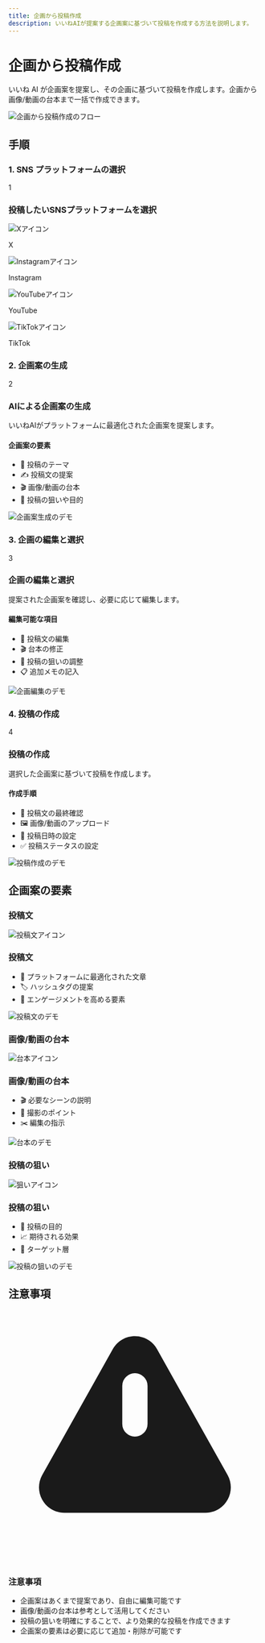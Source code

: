 ```yaml
---
title: 企画から投稿作成
description: いいねAIが提案する企画案に基づいて投稿を作成する方法を説明します。
---
```


# 企画から投稿作成

いいね AI が企画案を提案し、その企画に基づいて投稿を作成します。企画から画像/動画の台本まで一括で作成できます。

<div className="my-8">
  <img
    src="/images/post-creation/plan-flow.png"
    alt="企画から投稿作成のフロー"
    className="rounded-lg shadow-md"
  />
</div>

## 手順

### 1. SNS プラットフォームの選択

<div className="bg-gray-50 p-6 rounded-lg my-4">
  <div className="flex items-center mb-4">
    <div className="w-8 h-8 bg-primary text-white rounded-full flex items-center justify-center mr-4">
      1
    </div>
    <h3 className="text-lg font-semibold">
      投稿したいSNSプラットフォームを選択
    </h3>
  </div>
  <div className="grid grid-cols-2 md:grid-cols-4 gap-4">
    <div className="bg-white p-4 rounded-lg shadow-sm text-center">
      <img
        src="/images/post-creation/x-icon.svg"
        alt="Xアイコン"
        className="w-8 h-8 mx-auto mb-2"
      />
      <p className="text-sm font-medium">X</p>
    </div>
    <div className="bg-white p-4 rounded-lg shadow-sm text-center">
      <img
        src="/images/post-creation/instagram-icon.svg"
        alt="Instagramアイコン"
        className="w-8 h-8 mx-auto mb-2"
      />
      <p className="text-sm font-medium">Instagram</p>
    </div>
    <div className="bg-white p-4 rounded-lg shadow-sm text-center">
      <img
        src="/images/post-creation/youtube-icon.svg"
        alt="YouTubeアイコン"
        className="w-8 h-8 mx-auto mb-2"
      />
      <p className="text-sm font-medium">YouTube</p>
    </div>
    <div className="bg-white p-4 rounded-lg shadow-sm text-center">
      <img
        src="/images/post-creation/tiktok-icon.svg"
        alt="TikTokアイコン"
        className="w-8 h-8 mx-auto mb-2"
      />
      <p className="text-sm font-medium">TikTok</p>
    </div>
  </div>
</div>

### 2. 企画案の生成

<div className="bg-gray-50 p-6 rounded-lg my-4">
  <div className="flex items-center mb-4">
    <div className="w-8 h-8 bg-primary text-white rounded-full flex items-center justify-center mr-4">
      2
    </div>
    <h3 className="text-lg font-semibold">AIによる企画案の生成</h3>
  </div>
  <div className="grid grid-cols-1 md:grid-cols-2 gap-4">
    <div>
      <p className="text-gray-600 mb-4">
        いいねAIがプラットフォームに最適化された企画案を提案します。
      </p>
      <div className="bg-white p-4 rounded-lg shadow-sm">
        <h4 className="font-medium mb-2">企画案の要素</h4>
        <ul className="text-sm text-gray-600 space-y-2">
          <li>📝 投稿のテーマ</li>
          <li>✍️ 投稿文の提案</li>
          <li>🎬 画像/動画の台本</li>
          <li>🎯 投稿の狙いや目的</li>
        </ul>
      </div>
    </div>
    <div>
      <img
        src="/images/post-creation/plan-generation-demo.png"
        alt="企画案生成のデモ"
        className="rounded-lg shadow-sm"
      />
    </div>
  </div>
</div>

### 3. 企画の編集と選択

<div className="bg-gray-50 p-6 rounded-lg my-4">
  <div className="flex items-center mb-4">
    <div className="w-8 h-8 bg-primary text-white rounded-full flex items-center justify-center mr-4">
      3
    </div>
    <h3 className="text-lg font-semibold">企画の編集と選択</h3>
  </div>
  <div className="grid grid-cols-1 md:grid-cols-2 gap-4">
    <div>
      <p className="text-gray-600 mb-4">
        提案された企画案を確認し、必要に応じて編集します。
      </p>
      <div className="bg-white p-4 rounded-lg shadow-sm">
        <h4 className="font-medium mb-2">編集可能な項目</h4>
        <ul className="text-sm text-gray-600 space-y-2">
          <li>📝 投稿文の編集</li>
          <li>🎬 台本の修正</li>
          <li>🎯 投稿の狙いの調整</li>
          <li>📋 追加メモの記入</li>
        </ul>
      </div>
    </div>
    <div>
      <img
        src="/images/post-creation/plan-edit-demo.png"
        alt="企画編集のデモ"
        className="rounded-lg shadow-sm"
      />
    </div>
  </div>
</div>

### 4. 投稿の作成

<div className="bg-gray-50 p-6 rounded-lg my-4">
  <div className="flex items-center mb-4">
    <div className="w-8 h-8 bg-primary text-white rounded-full flex items-center justify-center mr-4">
      4
    </div>
    <h3 className="text-lg font-semibold">投稿の作成</h3>
  </div>
  <div className="grid grid-cols-1 md:grid-cols-2 gap-4">
    <div>
      <p className="text-gray-600 mb-4">
        選択した企画案に基づいて投稿を作成します。
      </p>
      <div className="bg-white p-4 rounded-lg shadow-sm">
        <h4 className="font-medium mb-2">作成手順</h4>
        <ul className="text-sm text-gray-600 space-y-2">
          <li>📝 投稿文の最終確認</li>
          <li>🖼️ 画像/動画のアップロード</li>
          <li>📅 投稿日時の設定</li>
          <li>✅ 投稿ステータスの設定</li>
        </ul>
      </div>
    </div>
    <div>
      <img
        src="/images/post-creation/post-creation-demo.png"
        alt="投稿作成のデモ"
        className="rounded-lg shadow-sm"
      />
    </div>
  </div>
</div>

## 企画案の要素

### 投稿文

<div className="bg-white p-6 rounded-lg shadow-md my-4">
  <div className="flex items-center mb-4">
    <img
      src="/images/post-creation/text-icon.svg"
      alt="投稿文アイコン"
      className="w-6 h-6 mr-2"
    />
    <h3 className="text-lg font-semibold">投稿文</h3>
  </div>
  <div className="grid grid-cols-1 md:grid-cols-2 gap-4">
    <div>
      <ul className="text-sm text-gray-600 space-y-2">
        <li>📝 プラットフォームに最適化された文章</li>
        <li>🏷️ ハッシュタグの提案</li>
        <li>💬 エンゲージメントを高める要素</li>
      </ul>
    </div>
    <div>
      <img
        src="/images/post-creation/post-text-demo.png"
        alt="投稿文のデモ"
        className="rounded-lg shadow-sm"
      />
    </div>
  </div>
</div>

### 画像/動画の台本

<div className="bg-white p-6 rounded-lg shadow-md my-4">
  <div className="flex items-center mb-4">
    <img
      src="/images/post-creation/script-icon.svg"
      alt="台本アイコン"
      className="w-6 h-6 mr-2"
    />
    <h3 className="text-lg font-semibold">画像/動画の台本</h3>
  </div>
  <div className="grid grid-cols-1 md:grid-cols-2 gap-4">
    <div>
      <ul className="text-sm text-gray-600 space-y-2">
        <li>🎬 必要なシーンの説明</li>
        <li>📸 撮影のポイント</li>
        <li>✂️ 編集の指示</li>
      </ul>
    </div>
    <div>
      <img
        src="/images/post-creation/script-demo.png"
        alt="台本のデモ"
        className="rounded-lg shadow-sm"
      />
    </div>
  </div>
</div>

### 投稿の狙い

<div className="bg-white p-6 rounded-lg shadow-md my-4">
  <div className="flex items-center mb-4">
    <img
      src="/images/post-creation/target-icon.svg"
      alt="狙いアイコン"
      className="w-6 h-6 mr-2"
    />
    <h3 className="text-lg font-semibold">投稿の狙い</h3>
  </div>
  <div className="grid grid-cols-1 md:grid-cols-2 gap-4">
    <div>
      <ul className="text-sm text-gray-600 space-y-2">
        <li>🎯 投稿の目的</li>
        <li>📈 期待される効果</li>
        <li>👥 ターゲット層</li>
      </ul>
    </div>
    <div>
      <img
        src="/images/post-creation/target-demo.png"
        alt="投稿の狙いのデモ"
        className="rounded-lg shadow-sm"
      />
    </div>
  </div>
</div>

## 注意事項

<div className="bg-yellow-50 border-l-4 border-yellow-400 p-4 my-8">
  <div className="flex">
    <div className="flex-shrink-0">
      <svg
        className="h-5 w-5 text-yellow-400"
        viewBox="0 0 20 20"
        fill="currentColor"
      >
        <path
          fillRule="evenodd"
          d="M8.257 3.099c.765-1.36 2.722-1.36 3.486 0l5.58 9.92c.75 1.334-.213 2.98-1.742 2.98H4.42c-1.53 0-2.493-1.646-1.743-2.98l5.58-9.92zM11 13a1 1 0 11-2 0 1 1 0 012 0zm-1-8a1 1 0 00-1 1v3a1 1 0 002 0V6a1 1 0 00-1-1z"
          clipRule="evenodd"
        />
      </svg>
    </div>
    <div className="ml-3">
      <h3 className="text-sm font-medium text-yellow-800">注意事項</h3>
      <div className="mt-2 text-sm text-yellow-700">
        <ul className="list-disc pl-5 space-y-1">
          <li>企画案はあくまで提案であり、自由に編集可能です</li>
          <li>画像/動画の台本は参考として活用してください</li>
          <li>投稿の狙いを明確にすることで、より効果的な投稿を作成できます</li>
          <li>企画案の要素は必要に応じて追加・削除が可能です</li>
        </ul>
      </div>
    </div>
  </div>
</div>
